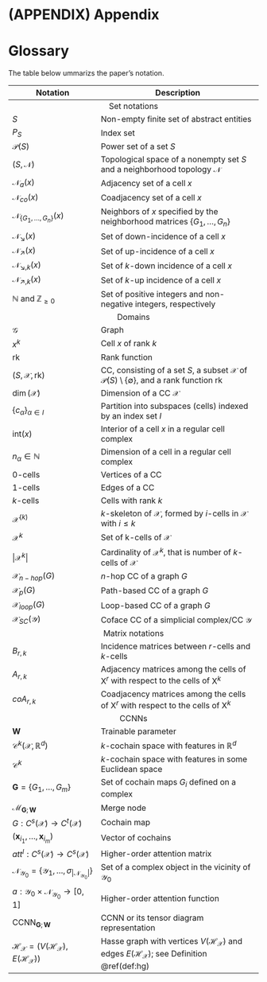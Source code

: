 \cleardoublepage 

# (APPENDIX) Appendix {-}

# Glossary

The table below ummarizs the paper's notation.

+-----------------------------------------------------------------------------------------------+------------------------------------------------------------------------------------------------------------------------------------------------------------------------------+
| Notation                                                                                      | Description                                                                                                                                                                  |
+===============================================================================================+==============================================================================================================================================================================+
| <center>Set notations</center>                                                                                                                                                                                                                                               |
+-----------------------------------------------------------------------------------------------+------------------------------------------------------------------------------------------------------------------------------------------------------------------------------+
| $S$                                                                                           | Non-empty finite set of abstract entities                                                                                                                                    |
+-----------------------------------------------------------------------------------------------+------------------------------------------------------------------------------------------------------------------------------------------------------------------------------+
| $P_{S}$                                                                                       | Index set                                                                                                                                                                    |
+-----------------------------------------------------------------------------------------------+------------------------------------------------------------------------------------------------------------------------------------------------------------------------------+
| $\mathcal{P}(S)$                                                                              | Power set of a set $S$                                                                                                                                                       |
+-----------------------------------------------------------------------------------------------+------------------------------------------------------------------------------------------------------------------------------------------------------------------------------+
| $(S,\mathcal{N})$                                                                             | Topological space of a nonempty set $S$ and a neighborhood topology $\mathcal{N}$                                                                                            |
+-----------------------------------------------------------------------------------------------+------------------------------------------------------------------------------------------------------------------------------------------------------------------------------+
| $\mathcal{N}_{a}(x)$                                                                          | Adjacency set of a cell $x$                                                                                                                                                  |
+-----------------------------------------------------------------------------------------------+------------------------------------------------------------------------------------------------------------------------------------------------------------------------------+
| $\mathcal{N}_{co}(x)$                                                                         | Coadjacency set of a cell $x$                                                                                                                                                |
+-----------------------------------------------------------------------------------------------+------------------------------------------------------------------------------------------------------------------------------------------------------------------------------+
| $\mathcal{N}_{\{ G_1,\ldots,G_n\}}(x)$                                                        | Neighbors of $x$ specified by the neighborhood matrices $\{G_1,\dots,G_n\}$                                                                                                  |
+-----------------------------------------------------------------------------------------------+------------------------------------------------------------------------------------------------------------------------------------------------------------------------------+
| $\mathcal{N}_{\searrow}(x)$                                                                   | Set of down-incidence of a cell $x$                                                                                                                                          |
+-----------------------------------------------------------------------------------------------+------------------------------------------------------------------------------------------------------------------------------------------------------------------------------+
| $\mathcal{N}_{\nearrow}(x)$                                                                   | Set of up-incidence of a cell $x$                                                                                                                                            |
+-----------------------------------------------------------------------------------------------+------------------------------------------------------------------------------------------------------------------------------------------------------------------------------+
| $\mathcal{N}_{\searrow,k}(x)$                                                                 | Set of $k$-down incidence of a cell $x$                                                                                                                                      |
+-----------------------------------------------------------------------------------------------+------------------------------------------------------------------------------------------------------------------------------------------------------------------------------+
| $\mathcal{N}_{\nearrow,k}(x)$                                                                 | Set of $k$-up incidence of a cell $x$                                                                                                                                        |
+-----------------------------------------------------------------------------------------------+------------------------------------------------------------------------------------------------------------------------------------------------------------------------------+
| $\mathbb{N}$ and $\mathbb{Z}_{\ge 0}$                                                         | Set of positive integers and non-negative integers, respectively                                                                                                             |
+-----------------------------------------------------------------------------------------------+------------------------------------------------------------------------------------------------------------------------------------------------------------------------------+
| <center>Domains</center>                                                                                                                                                                                                                                                     |
+-----------------------------------------------------------------------------------------------+------------------------------------------------------------------------------------------------------------------------------------------------------------------------------+
| $\mathcal{G}$                                                                                 | Graph                                                                                                                                                                        |
+-----------------------------------------------------------------------------------------------+------------------------------------------------------------------------------------------------------------------------------------------------------------------------------+
| $x^k$                                                                                         | Cell $x$ of rank $k$                                                                                                                                                         |
+-----------------------------------------------------------------------------------------------+------------------------------------------------------------------------------------------------------------------------------------------------------------------------------+
| $\mbox{rk}$                                                                                   | Rank function                                                                                                                                                                |
+-----------------------------------------------------------------------------------------------+------------------------------------------------------------------------------------------------------------------------------------------------------------------------------+
| $(S, \mathcal{X}, \mbox{rk})$                                                                 | CC, consisting of a set $S$, a subset $\mathcal{X}$ of $\mathcal{P}(S)\setminus\{\emptyset\}$, and a rank function $\mbox{rk}$                                               | 
+-----------------------------------------------------------------------------------------------+------------------------------------------------------------------------------------------------------------------------------------------------------------------------------+
| $\dim (\mathcal{X})$                                                                          | Dimension of a CC $\mathcal{X}$                                                                                                                                              |
+-----------------------------------------------------------------------------------------------+------------------------------------------------------------------------------------------------------------------------------------------------------------------------------+
| $\{c_\alpha\}_{\alpha \in I}$                                                                 | Partition into subspaces (cells) indexed by an index set $I$                                                                                                                 |
+-----------------------------------------------------------------------------------------------+------------------------------------------------------------------------------------------------------------------------------------------------------------------------------+
| $\mbox{int}(x)$                                                                               | Interior of a cell $x$ in a regular cell complex                                                                                                                             |
+-----------------------------------------------------------------------------------------------+------------------------------------------------------------------------------------------------------------------------------------------------------------------------------+
| $n_\alpha\in \mathbb{N}$                                                                      | Dimension of a cell in a regular cell complex                                                                                                                                |
+-----------------------------------------------------------------------------------------------+------------------------------------------------------------------------------------------------------------------------------------------------------------------------------+
| $0$-cells                                                                                     | Vertices of a CC                                                                                                                                                             |
+-----------------------------------------------------------------------------------------------+------------------------------------------------------------------------------------------------------------------------------------------------------------------------------+
| $1$-cells                                                                                     | Edges of a CC                                                                                                                                                                |
+-----------------------------------------------------------------------------------------------+------------------------------------------------------------------------------------------------------------------------------------------------------------------------------+
| $k$-cells                                                                                     | Cells with rank $k$                                                                                                                                                          |
+-----------------------------------------------------------------------------------------------+------------------------------------------------------------------------------------------------------------------------------------------------------------------------------+
| $\mathcal{X}^{(k)}$                                                                           | $k$-skeleton of $\mathcal{X}$, formed by $i$-cells in $\mathcal{X}$ with $i\leq k$                                                                                           |
+-----------------------------------------------------------------------------------------------+------------------------------------------------------------------------------------------------------------------------------------------------------------------------------+
| $\mathcal{X}^k$                                                                               | Set of k-cells of $\mathcal{X}$                                                                                                                                              |
+-----------------------------------------------------------------------------------------------+------------------------------------------------------------------------------------------------------------------------------------------------------------------------------+
| $|\mathcal{X}^k|$                                                                             | Cardinality of $\mathcal{X}^k$, that is number of $k$-cells of $\mathcal{X}$                                                                                                 |
+-----------------------------------------------------------------------------------------------+------------------------------------------------------------------------------------------------------------------------------------------------------------------------------+
| $\mathcal{X}_{n-hop}(G)$                                                                      | $n$-hop CC of a graph $G$                                                                                                                                                    |
+-----------------------------------------------------------------------------------------------+------------------------------------------------------------------------------------------------------------------------------------------------------------------------------+
| $\mathcal{X}_p(G)$                                                                            | Path-based CC of a graph $G$                                                                                                                                                 | 
+-----------------------------------------------------------------------------------------------+------------------------------------------------------------------------------------------------------------------------------------------------------------------------------+
| $\mathcal{X}_{loop}(G)$                                                                       | Loop-based CC of a graph $G$                                                                                                                                                 |
+-----------------------------------------------------------------------------------------------+------------------------------------------------------------------------------------------------------------------------------------------------------------------------------+
| $\mathcal{X}_{SC}(\mathcal{Y})$                                                               | Coface CC of a simplicial complex/CC $\mathcal{Y}$                                                                                                                           |
+-----------------------------------------------------------------------------------------------+------------------------------------------------------------------------------------------------------------------------------------------------------------------------------+
| <center>Matrix notations</center>                                                                                                                                                                                                                                            |
+-----------------------------------------------------------------------------------------------+------------------------------------------------------------------------------------------------------------------------------------------------------------------------------+
| $B_{r,k}$                                                                                     | Incidence matrices between $r$-cells and $k$-cells                                                                                                                           |
+-----------------------------------------------------------------------------------------------+------------------------------------------------------------------------------------------------------------------------------------------------------------------------------+
| $A_{r,k}$                                                                                     | Adjacency matrices among the cells of $\mbox{X}^{r}$ with respect to the cells of $\mbox{X}^{k}$                                                                             |
+-----------------------------------------------------------------------------------------------+------------------------------------------------------------------------------------------------------------------------------------------------------------------------------+
| $coA_{r,k}$                                                                                   | Coadjacency matrices among the cells of $\mbox{X}^{r}$ with respect to the cells of $\mbox{X}^{k}$                                                                           |
+-----------------------------------------------------------------------------------------------+------------------------------------------------------------------------------------------------------------------------------------------------------------------------------+
| <center>CCNNs</center>                                                                                                                                                                                                                                                       |
+-----------------------------------------------------------------------------------------------+------------------------------------------------------------------------------------------------------------------------------------------------------------------------------+
| $\mathbf{W}$                                                                                  | Trainable parameter                                                                                                                                                          |
+-----------------------------------------------------------------------------------------------+------------------------------------------------------------------------------------------------------------------------------------------------------------------------------+
| $\mathcal{C}^k(\mathcal{X},\mathbb{R}^d)$                                                     | $k$-cochain space with features in $\mathbb{R}^d$                                                                                                                            |
+-----------------------------------------------------------------------------------------------+------------------------------------------------------------------------------------------------------------------------------------------------------------------------------+
| $\mathcal{C}^k$                                                                               | $k$-cochain space with features in some Euclidean space                                                                                                                      |
+-----------------------------------------------------------------------------------------------+------------------------------------------------------------------------------------------------------------------------------------------------------------------------------+
| $\mathbf{G}= \{G_1,\ldots,G_m\}$                                                              | Set of cochain maps $G_i$ defined on a complex                                                                                                                               |
+-----------------------------------------------------------------------------------------------+------------------------------------------------------------------------------------------------------------------------------------------------------------------------------+
| $\mathcal{M}_{ \mathbf{G};\mathbf{W}}$                                                        | Merge node                                                                                                                                                                   |
+-----------------------------------------------------------------------------------------------+------------------------------------------------------------------------------------------------------------------------------------------------------------------------------+
| $G:C^{s}(\mathcal{X})\to C^{t}(\mathcal{X})$                                                  | Cochain map                                                                                                                                                                  |
+-----------------------------------------------------------------------------------------------+------------------------------------------------------------------------------------------------------------------------------------------------------------------------------+
| $(\mathbf{x}_{i_1},\ldots, \mathbf{x}_{i_m})$                                                 | Vector of cochains                                                                                                                                                           |
+-----------------------------------------------------------------------------------------------+------------------------------------------------------------------------------------------------------------------------------------------------------------------------------+
| $att^{l}: C^{s}(\mathcal{X})\to C^{s}(\mathcal{X})$                                           | Higher-order attention matrix                                                                                                                                                |
+-----------------------------------------------------------------------------------------------+------------------------------------------------------------------------------------------------------------------------------------------------------------------------------+
| $\mathcal{N}_{\mathcal{Y}_0}=\{\mathcal{Y}_1,\ldots,\sigma_{|\mathcal{N}_{\mathcal{Y}_0}|}\}$ | Set of a complex object in the vicinity of  $\mathcal{Y}_0$                                                                                                                  |
+-----------------------------------------------------------------------------------------------+------------------------------------------------------------------------------------------------------------------------------------------------------------------------------+
| $a: {\mathcal{Y}_0}\times \mathcal{N}_{\mathcal{Y}_0}\to [0,1]$                               |  Higher-order attention function                                                                                                                                             |
+-----------------------------------------------------------------------------------------------+------------------------------------------------------------------------------------------------------------------------------------------------------------------------------+
| $\mbox{CCNN}_{\mathbf{G};\mathbf{W}}$                                                         | CCNN or its tensor diagram representation                                                                                                                                    |
+-----------------------------------------------------------------------------------------------+------------------------------------------------------------------------------------------------------------------------------------------------------------------------------+
| $\mathcal{H}_{\mathcal{X}}= (V (\mathcal{H}_{\mathcal{X}}), E(\mathcal{H}_{\mathcal{X}}) )$   | Hasse graph with vertices $V (\mathcal{H}_{\mathcal{X}})$ and edges $E(\mathcal{H}_{\mathcal{X}})$; see Definition \@ref(def:hg)                                             |
+-----------------------------------------------------------------------------------------------+------------------------------------------------------------------------------------------------------------------------------------------------------------------------------+
